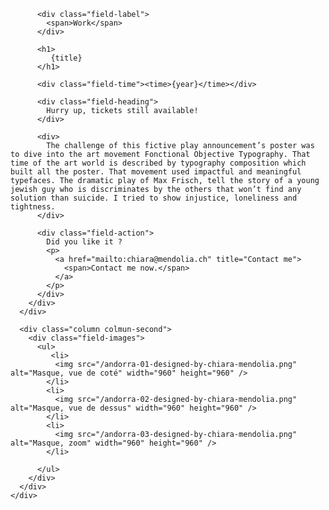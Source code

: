

<Layout class="work" title={title}>
  <main class="region-content work">
    <div class="region">
      <div class="column column-first">
        <div class="field-body">

          <div class="field-label">
            <span>Work</span>
          </div>

          <h1>
             {title}
          </h1>

          <div class="field-time"><time>{year}</time></div>

          <div class="field-heading">
            Hurry up, tickets still available!
          </div>

          <div>
            The challenge of this fictive play announcement’s poster was to dive into the art movement Fonctional Objective Typography. That time of the art world is described by typography composition which built all the poster. That movement used impactful and meaningful typefaces. The dramatic play of Max Frisch, tell the story of a young jewish guy who is discriminates by the others that won’t find any solution than suicide. I tried to show injustice, loneliness and tightness.
          </div>

          <div class="field-action">
            Did you like it ?
            <p>
              <a href="mailto:chiara@mendolia.ch" title="Contact me">
                <span>Contact me now.</span>
              </a>
            </p>
          </div>
        </div>
      </div>

      <div class="column colmun-second">
        <div class="field-images">
          <ul>
             <li>
              <img src="/andorra-01-designed-by-chiara-mendolia.png" alt="Masque, vue de coté" width="960" height="960" />
            </li>
            <li>
              <img src="/andorra-02-designed-by-chiara-mendolia.png" alt="Masque, vue de dessus" width="960" height="960" />
            </li>
            <li>
              <img src="/andorra-03-designed-by-chiara-mendolia.png" alt="Masque, zoom" width="960" height="960" />
            </li>

          </ul>
        </div>
      </div>
    </div>

  </main>
</Layout>

